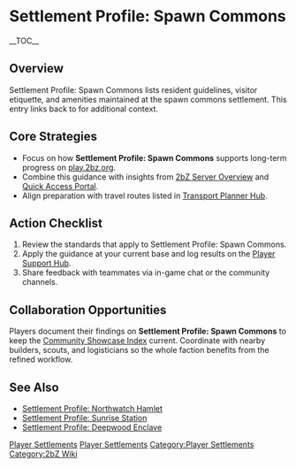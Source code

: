 {{Short description|Settlement Profile: Spawn Commons lists resident guidelines, visitor etiquette, and amenities maintained at the spawn commons settlement}}
= Settlement Profile: Spawn Commons =
{{2bZ Navbox}}
__TOC__

== Overview ==
Settlement Profile: Spawn Commons lists resident guidelines, visitor etiquette, and
amenities maintained at the spawn commons settlement. This entry links back to
[[Category:Player Settlements|Player Settlements]] for additional context.

== Core Strategies ==
* Focus on how '''Settlement Profile: Spawn Commons''' supports long-term progress on [[play.2bz.org]].
* Combine this guidance with insights from [[2bZ Server Overview]] and [[Quick Access Portal]].
* Align preparation with travel routes listed in [[Transport Planner Hub]].

== Action Checklist ==
# Review the [[Category:Player Settlements|Player Settlements]] standards that apply to Settlement Profile: Spawn Commons.
# Apply the guidance at your current base and log results on the [[Player Support Hub]].
# Share feedback with teammates via in-game chat or the community channels.

== Collaboration Opportunities ==
Players document their findings on '''Settlement Profile: Spawn Commons''' to keep the
[[Community Showcase Index]] current. Coordinate with nearby builders, scouts, and
logisticians so the whole faction benefits from the refined workflow.

== See Also ==
* [[Settlement Profile: Northwatch Hamlet]]
* [[Settlement Profile: Sunrise Station]]
* [[Settlement Profile: Deepwood Enclave]]

[[Category:Player Settlements]]
[[Category:2bZ Wiki]]
